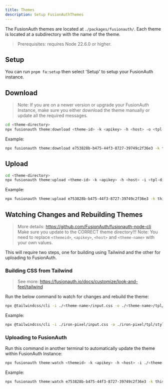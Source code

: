 ```yaml
---
title: Themes
description: Setup FusionAuthThemes
---
```


The FusionAuth themes are located at `./packages/fusionauth/`. Each theme is located at a subdirectory with the name of the theme.

> Prerequisites: requires Node 22.6.0 or higher.

## Setup

You can run `pnpm fa:setup` then select 'Setup' to setup your FusionAuth instance.

## Download

> Note: If you are on a newer version or upgrade your FusionAuth Instance, make sure you either download the theme manually or update all the required messages.

```sh
cd <theme-directory>
npx fusionauth theme:download <theme-id> -k <apikey> -h <host> -o <tpl-directory>
```

Example:
```sh
npx fusionauth theme:download e753828b-b475-44f3-8727-39749c2f36e3 -k this_really_should_be_a_long_random_alphanumeric_value_but_this_still_works -h http://localhost:9011 -o ./iron-pixel/tpl
```

## Upload

```sh
cd <theme-directory>
npx fusionauth theme:upload <theme-id> -k <apikey> -h <host> -i <tpl-directory>
```

Example:
```sh
npx fusionauth theme:upload e753828b-b475-44f3-8727-39749c2f36e3 -k this_really_should_be_a_long_random_alphanumeric_value_but_this_still_works -h http://localhost:9011 -i ./iron-pixel/tpl
```

## Watching Changes and Rebuilding Themes

> More details: https://github.com/FusionAuth/fusionauth-node-cli
> Make sure you update to the CORRECT theme directory!!!
> Note: You need to replace `<themeid>`, `<apikey>`, `<host>` and `<theme-name>` with your own values.

This will require two steps, one for building using Tailwind and the other for uploading to FusionAuth.

### Building CSS from Tailwind
> See more: https://fusionauth.io/docs/customize/look-and-feel/tailwind

Run the below command to watch for changes and rebuild the theme: 
```sh
npx @tailwindcss/cli -i ./<theme-name>/input.css -o ./<theme-name>/tpl/stylesheet.css --watch
```

Example:
```sh
npx @tailwindcss/cli -i ./iron-pixel/input.css -o ./iron-pixel/tpl/stylesheet.css --watch
```

### Uploading to FusionAuth

Run this command in another terminal to automatically update the theme within FusionAuth Instance:
```sh
npx fusionauth theme:watch <themeid> -k <apikey> -h <host> -i ./<theme-name>/tpl/
```

Example:
```sh
npx fusionauth theme:watch e753828b-b475-44f3-8727-39749c2f36e3 -k this_really_should_be_a_long_random_alphanumeric_value_but_this_still_works -h http://localhost:9011 -i ./iron-pixel/tpl/
```

